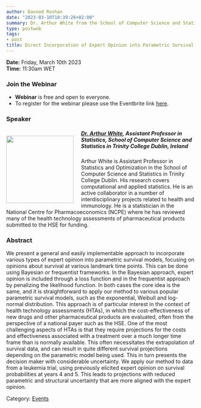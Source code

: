 ```yaml
---
author: Davood Roshan
date: "2023-03-10T18:39:26+02:00"
summary: Dr. Arthur White from the School of Computer Science and Statistics in Trinity College Dublin will talk about a general and easily implementable approach to incorporate various types of expert opinion into parametric survival models, focusing on opinions about survival at various landmark time points.
type: postweb
tags:
- post
title: Direct Incorporation of Expert Opinion into Parametric Survival Models to Inform Survival Extrapolation
---
```

**Date:** Friday, March 10th 2023 <br>
**Time:** 11:30am WET <br>

### Join the Webinar

  - **Webinar** is free and open to everyone. 
  - To register for the webinar please use the Eventbrite link [here](https://www.eventbrite.ie/e/y-isa-workshop-on-statistics-in-medicine-tickets-545951665127).


### Speaker

##### <img src="/webinars/posts/image/pic_Arthur_White.png" width="180px" height="180px" align="left" style="margin:15px 20px 0px 0px"><a name="Rafael"></a> [Dr. Arthur White](https://www.tcd.ie/research/profiles/?profile=arwhite), Assistant Professor in Statistics, School of Computer Science and Statistics in Trinity College Dublin, Ireland

Arthur White is Assistant Professor in Statistics and Optimization in the School of Computer Science and Statistics in Trinity College Dublin. His research covers computational and applied statistics. He is an active collaborator in a number of interdisciplinary projects related to health and immunology. He is a statistician in the National Centre for Pharmacoeconomics (NCPE) where he has reviewed many of the health technology assessments of pharmaceutical products submitted to the HSE for funding. 


### Abstract

We present a general and easily implementable approach to incorporate various types of expert opinion into parametric survival models, focusing on opinions about survival at various landmark time points. This can be done using Bayesian or frequentist frameworks. In the Bayesian approach, expert opinion is included through a loss function and in the frequentist approach by penalizing the likelihood function. In both cases the core idea is the same, and it is straightforward to apply our method to various popular parametric survival models, such as the exponential, Weibull and log-normal distribution. This approach is of particular interest in the context of health technology assessments (HTAs), in which the cost-effectiveness of new drugs and other pharmaceutical products are evaluated, often from the perspective of a national payer such as the HSE. One of the most challenging aspects of HTAs is that they require projections for the costs and effectiveness associated with a treatment over a much longer time frame than is normally available. This often necessitates the extrapolation of survival data, and can result in quite different survival projections depending on the parametric model being used. This in turn presents the decision maker with considerable uncertainty. We apply our method to data from a leukemia trial, using previously elicited expert opinion on survival probabilities at years 4 and 5. This leads to projections with reduced parametric and structural uncertainty that are more aligned with the expert opinion.


Category: [<u>Events</u>](/events/posts/2023-03-10-webinar_statsmedicine/)
